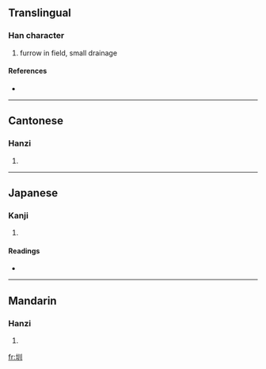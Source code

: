 ==Translingual==

===Han character===
{{Han char|rn=32|rad=土|as=03|sn=6|four=4210<sub>0</sub>|canj=土中中中 (GLLL)}}

# furrow in field, small drainage

====References====
* {{Han ref|kx=0224.150|dkj=04894|dj=0458.020|hdz=10420.030|uh=5733|ud=22323|bh=A660|bd=42592}}

----

==Cantonese==

===Hanzi===
{{yue-hanzi|jyut=|y=jan3}}

# {{defn|Cantonese}}

----

==Japanese==

===Kanji===
{{ja-kanji|grade=|rs=土03}}

# {{defn|Japanese}}

====Readings====
* {{ja-readings|on=[[しん]] (shin), [[けん]] (ken)|}}

----

==Mandarin==

===Hanzi===
{{cmn-hanzi|pin=[[zhèn]] ([[zhen4]])|wg=chen<sup>4</sup>}}

# {{defn|Mandarin}}

[[fr:圳]]